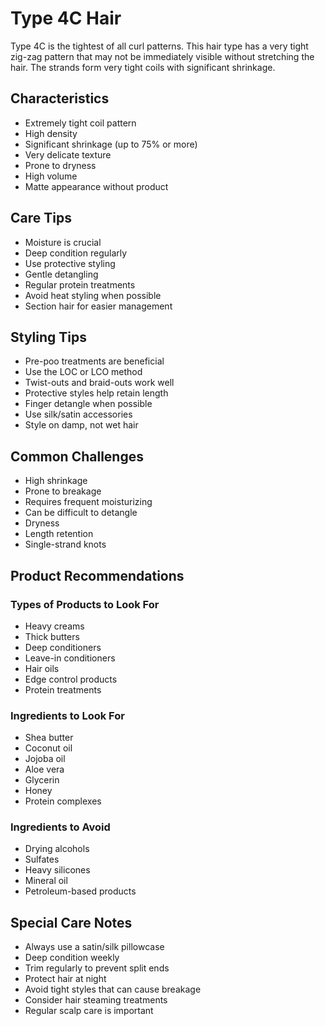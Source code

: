# Type 4C Hair

Type 4C is the tightest of all curl patterns. This hair type has a very tight zig-zag pattern that may not be immediately visible without stretching the hair. The strands form very tight coils with significant shrinkage.

## Characteristics

- Extremely tight coil pattern
- High density
- Significant shrinkage (up to 75% or more)
- Very delicate texture
- Prone to dryness
- High volume
- Matte appearance without product

## Care Tips

- Moisture is crucial
- Deep condition regularly
- Use protective styling
- Gentle detangling
- Regular protein treatments
- Avoid heat styling when possible
- Section hair for easier management

## Styling Tips

- Pre-poo treatments are beneficial
- Use the LOC or LCO method
- Twist-outs and braid-outs work well
- Protective styles help retain length
- Finger detangle when possible
- Use silk/satin accessories
- Style on damp, not wet hair

## Common Challenges

- High shrinkage
- Prone to breakage
- Requires frequent moisturizing
- Can be difficult to detangle
- Dryness
- Length retention
- Single-strand knots

## Product Recommendations

### Types of Products to Look For

- Heavy creams
- Thick butters
- Deep conditioners
- Leave-in conditioners
- Hair oils
- Edge control products
- Protein treatments

### Ingredients to Look For

- Shea butter
- Coconut oil
- Jojoba oil
- Aloe vera
- Glycerin
- Honey
- Protein complexes

### Ingredients to Avoid

- Drying alcohols
- Sulfates
- Heavy silicones
- Mineral oil
- Petroleum-based products

## Special Care Notes

- Always use a satin/silk pillowcase
- Deep condition weekly
- Trim regularly to prevent split ends
- Protect hair at night
- Avoid tight styles that can cause breakage
- Consider hair steaming treatments
- Regular scalp care is important
